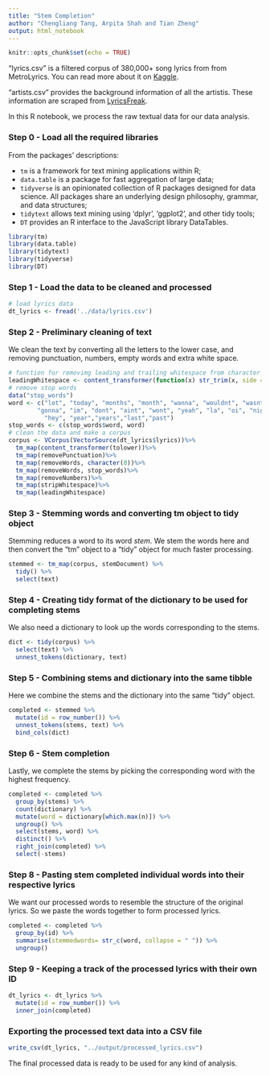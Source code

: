 ```yaml
---
title: "Stem Completion"
author: "Chengliang Tang, Arpita Shah and Tian Zheng"
output: html_notebook
---
```


```r
knitr::opts_chunk$set(echo = TRUE)
```

"lyrics.csv" is a filtered corpus of 380,000+ song lyrics from from MetroLyrics. You can read more about it on [Kaggle](https://www.kaggle.com/gyani95/380000-lyrics-from-metrolyrics).

"artists.csv" provides the background information of all the artistis. These information are scraped from [LyricsFreak](https://www.lyricsfreak.com/).

In this R notebook, we process the raw textual data for our data analysis.

### Step 0 - Load all the required libraries

From the packages' descriptions:

+ `tm` is a framework for text mining applications within R;
+ `data.table` is a package for fast aggregation of large data;
+ `tidyverse` is an opinionated collection of R packages designed for data science. All packages share an underlying design philosophy, grammar, and data structures;
+ `tidytext` allows text mining using 'dplyr', 'ggplot2', and other tidy tools;
+ `DT` provides an R interface to the JavaScript library DataTables.

```r
library(tm)
library(data.table)
library(tidytext)
library(tidyverse)
library(DT)
```

### Step 1 - Load the data to be cleaned and processed

```r
# load lyrics data
dt_lyrics <- fread('../data/lyrics.csv') 
```


### Step 2 - Preliminary cleaning of text

We clean the text by converting all the letters to the lower case, and removing punctuation, numbers, empty words and extra white space.

```r
# function for removimg leading and trailing whitespace from character strings 
leadingWhitespace <- content_transformer(function(x) str_trim(x, side = "both"))
# remove stop words
data("stop_words")
word <- c("lot", "today", "months", "month", "wanna", "wouldnt", "wasnt",
        "gonna", "im", "dont", "aint", "wont", "yeah", "la", "oi", "nigga", "fuck",
          "hey", "year","years","last","past")
stop_words <- c(stop_words$word, word)
# clean the data and make a corpus
corpus <- VCorpus(VectorSource(dt_lyrics$lyrics))%>%
  tm_map(content_transformer(tolower))%>%
  tm_map(removePunctuation)%>%
  tm_map(removeWords, character(0))%>%
  tm_map(removeWords, stop_words)%>%
  tm_map(removeNumbers)%>%
  tm_map(stripWhitespace)%>%
  tm_map(leadingWhitespace)
```


### Step 3 - Stemming words and converting tm object to tidy object

Stemming reduces a word to its word *stem*. We stem the words here and then convert the "tm" object to a "tidy" object for much faster processing.

```r
stemmed <- tm_map(corpus, stemDocument) %>%
  tidy() %>%
  select(text)
```

### Step 4 - Creating tidy format of the dictionary to be used for completing stems

We also need a dictionary to look up the words corresponding to the stems.

```r
dict <- tidy(corpus) %>%
  select(text) %>%
  unnest_tokens(dictionary, text)
```

### Step 5 - Combining stems and dictionary into the same tibble

Here we combine the stems and the dictionary into the same "tidy" object.

```r
completed <- stemmed %>%
  mutate(id = row_number()) %>%
  unnest_tokens(stems, text) %>%
  bind_cols(dict) 
```

### Step 6 - Stem completion

Lastly, we complete the stems by picking the corresponding word with the highest frequency.

```r
completed <- completed %>%
  group_by(stems) %>%
  count(dictionary) %>%
  mutate(word = dictionary[which.max(n)]) %>%
  ungroup() %>%
  select(stems, word) %>%
  distinct() %>%
  right_join(completed) %>%
  select(-stems)
```

### Step 8 - Pasting stem completed individual words into their respective lyrics

We want our processed words to resemble the structure of the original lyrics. So we paste the words together to form processed lyrics.

```r
completed <- completed %>%
  group_by(id) %>%
  summarise(stemmedwords= str_c(word, collapse = " ")) %>%
  ungroup()
```

### Step 9 - Keeping a track of the processed lyrics with their own ID

```r
dt_lyrics <- dt_lyrics %>%
  mutate(id = row_number()) %>%
  inner_join(completed)
```

### Exporting the processed text data into a CSV file

```r
write_csv(dt_lyrics, "../output/processed_lyrics.csv")
```

The final processed data is ready to be used for any kind of analysis.